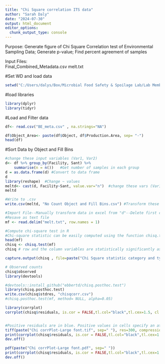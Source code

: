 ---
title: "Chi Square correlation ITS data"
author: "Sarah Daly"
date: "2024-07-30"
output: html_document
editor_options: 
  chunk_output_type: console
---

Purpose:  Generate figure of Chi Square Correlation test of Environmental Sampling Data; Generate p-value; Find percent agreement of samples

Input Files:  
Final_Combined_Metadata.csv
melt.txt

#Set WD and load data
```{r}
setwd("C:/Users/dalys/Box/Microbial Food Safety & Spoilage Lab/Lab Members/Sarah Daly/ITS Methods Project/Github upload/Chi_Square_corr")
```

#load libraries 
```{r}
library(dplyr)
library(tidyr) 
```

#Load and Filter data
```{r}
df<- read.csv("BE_meta.csv" , na.strings="NA")

df$Object_Area<- paste(df$Object, df$Production.Area, sep= "-")
head(df)
```


#Sort Data by Object and Fill Bins
```{r}
#change these input variables (Var1, Var2)
d<- df %>% group_by(Facility, Sant) %>%
    summarise(n = n())   #Get number of samples in each group
d = as.data.frame(d) #Convert to data frame 
d
library(reshape)  #Change ~ values
meltd<- cast(d, Facility~Sant, value.var="n")  #change these vars (Var1 ~Var2) to match d
meltd

#Write to .csv
write.csv(meltd, "No Count Object and Fill Bins.csv") #Transform these results to "melt.txt"

#Import File--Manually transform data in excel from "d"--Delete first columna and reorder as you want
#Resave as text file
mf <- read.delim("melt.txt", row.names = 1)

#Compute chi-square test in R
#Chi-square statistic can be easily computed using the function chisq.test() as follow:
head(mf)
chisq <- chisq.test(mf)
chisq # row and the column variables are statistically significantly associated (p-value = 0)

capture.output(chisq , file=paste("Chi Square statistic category and type.txt"))

# Observed counts
chisq$observed
library(devtools)

#devtools::install_github("ebbertd/chisq.posthoc.test")
library(chisq.posthoc.test)
write.csv(chisq$stdres, "chisqcorr.csv")
#chisq.posthoc.test(mf, method= NULL, alpha=0.05)

library(corrplot)
corrplot(chisq$residuals, is.cor = FALSE,tl.col="black",tl.cex=1.5, cl.cex=1.5,tl.offset = 1,cl.pos="r", cl.ratio = 0.2, cl.align.text = 'l', addgrid.col = "black")


#Positive residuals are in blue. Positive values in cells specify an attraction (positive association) between the corresponding row and column variables
tiff(paste("Chi corrPlot-Large font.tif", sep=" "), res=300, compression = "lzw", height=9, width=10, units="in")
print(corrplot(chisq$residuals, is.cor = FALSE,tl.col="black",tl.cex=1.5, cl.cex=1.5,tl.offset = 1,cl.pos="r", cl.ratio = 0.2, cl.align.text = 'l', addgrid.col = "black"))
dev.off()

pdf(paste("Chi corrPlot-Large font.pdf", sep=" "))
print(corrplot(chisq$residuals, is.cor = FALSE,tl.col="black",tl.cex=1.5, cl.cex=1.5,tl.offset = 1,cl.pos="r", cl.ratio = 0.2, cl.align.text = 'l', addgrid.col = "black"))
dev.off()
```
